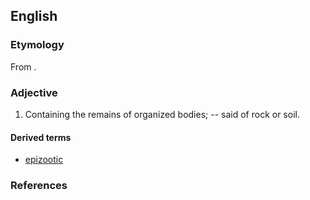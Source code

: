 ==English==

===Etymology===
From {{etyl|grc|en}} {{m|grc|ζῷον||animal}}.

===Adjective===
{{en-adj|-}}

# Containing the remains of organized bodies; -- said of rock or soil.

====Derived terms====
* [[epizootic]]

===References===
{{Webster 1913}}